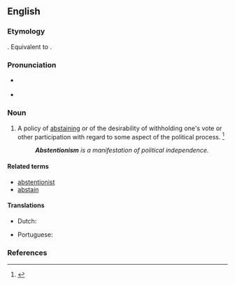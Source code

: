 ==English==

===Etymology===
{{der|en|fr|abstentionnisme}}. Equivalent to {{suffix|en|abstention|ism}}.

===Pronunciation===
* {{a|RP}} {{IPA|en|/əbˈstɛn.ʃn̩.ɪz.m̩/}}
* {{a|US}} {{IPA|en|/æbˈstɛn.ʃn̩.ɪz.m̩/|/æbˈstɛn.t͡ʃn̩.ɪz.m̩/|/əbˈstɛn.ʃn̩.ɪz.m̩/|/əbˈstɛn.t͡ʃn̩.ɪz.m̩/}}

===Noun===
{{en-noun|~}}

# A policy of [[abstaining]] or of the desirability of withholding one's vote or other participation with regard to some aspect of the political process. {{defdate|First attested in the mid 20<sup>th</sup> century.}}<ref name=SOED>{{R:SOED5|page=9}}</ref>
#: '''''Abstentionism''' is a manifestation of political independence.''

====Related terms====
* [[abstentionist]]
* [[abstain]]

====Translations====
{{trans-top|policy of abstaining from political participation}}
* Dutch: {{t|nl|abstentionisme|n}}
{{trans-mid}}
* Portuguese: {{t|pt|abstencionismo|m}}
{{trans-bottom}}

===References===
<references/>